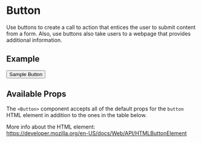 

<Meta title="Components/Button/Intro" component={Button} />

# Button

Use buttons to create a call to action that entices the user to submit content from a form. Also, use buttons also take users to a webpage that provides additional information.

## Example

<Canvas>
  <Button>Sample Button</Button>
</Canvas>

## Available Props

The `<Button>` component accepts all of the default props for the `button` HTML element in addition to the ones in the table below.

More info about the HTML element:<br/>
https://developer.mozilla.org/en-US/docs/Web/API/HTMLButtonElement

<ArgsTable component="Button" />
